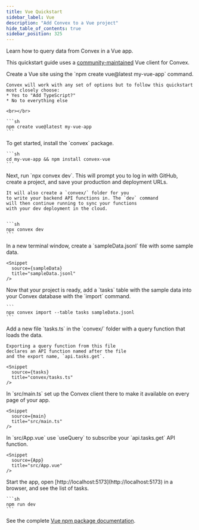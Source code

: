 ```yaml
---
title: Vue Quickstart
sidebar_label: Vue
description: "Add Convex to a Vue project"
hide_table_of_contents: true
sidebar_position: 325
---
```



Learn how to query data from Convex in a Vue app.

This quickstart guide uses a [community-maintained](/client/vue.md) Vue client
for Convex.

<StepByStep>
  <Step title="Create a Vue site">
    Create a Vue site using the `npm create vue@latest my-vue-app` command.

    Convex will work with any set of options but to follow this quickstart most closely choose:
    * Yes to "Add TypeScript?"
    * No to everything else

    <br></br>

    ```sh
    npm create vue@latest my-vue-app
    ```

  </Step>

  <Step title="Install the Convex library">
    To get started, install the `convex` package.

    ```sh
    cd my-vue-app && npm install convex-vue
    ```

  </Step>

  <Step title="Set up a Convex dev deployment">
    Next, run `npx convex dev`. This
    will prompt you to log in with GitHub,
    create a project, and save your production and deployment URLs.

    It will also create a `convex/` folder for you
    to write your backend API functions in. The `dev` command
    will then continue running to sync your functions
    with your dev deployment in the cloud.


    ```sh
    npx convex dev
    ```

  </Step>

  <Step title="Create sample data for your database">
    In a new terminal window, create a `sampleData.jsonl`
    file with some sample data.

    <Snippet
      source={sampleData}
      title="sampleData.jsonl"
    />

  </Step>

  <Step title="Add the sample data to your database">
    Now that your project is ready, add a `tasks` table
    with the sample data into your Convex database with
    the `import` command.

    ```
    npx convex import --table tasks sampleData.jsonl
    ```

  </Step>

  <Step title="Expose a database query">
    Add a new file `tasks.ts` in the `convex/` folder
    with a query function that loads the data.

    Exporting a query function from this file
    declares an API function named after the file
    and the export name, `api.tasks.get`.

    <Snippet
      source={tasks}
      title="convex/tasks.ts"
    />

  </Step>

  <Step title="Wire up the ConvexProvider">
    In `src/main.ts` set up the Convex client there to make it available on every page of your app.

    <Snippet
      source={main}
      title="src/main.ts"
    />

  </Step>

  <Step title="Display the data in your app">
    In `src/App.vue` use `useQuery` to subscribe your `api.tasks.get`
    API function.

    <Snippet
      source={App}
      title="src/App.vue"
    />

  </Step>

  <Step title="Start the app">
    Start the app, open [http://localhost:5173](http://localhost:5173) in a browser,
    and see the list of tasks.

    ```sh
    npm run dev
    ```

  </Step>

</StepByStep>

See the complete
[Vue npm package documentation](https://www.npmjs.com/package/convex-vue).
